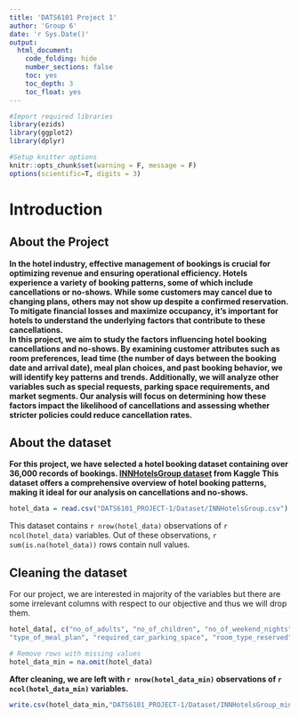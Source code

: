 ---
title: 'DATS6101 Project 1'
author: 'Group 6'
date: 'r Sys.Date()'
output:
  html_document:
    code_folding: hide
    number_sections: false
    toc: yes
    toc_depth: 3
    toc_float: yes
---

```{r init, include=FALSE}
#Import required libraries
library(ezids)
library(ggplot2)
library(dplyr)

#Setup knitter options
knitr::opts_chunk$set(warning = F, message = F)
options(scientific=T, digits = 3)
```

# Introduction
## About the Project
**In the hotel industry, effective management of bookings is crucial for optimizing revenue and ensuring operational efficiency. Hotels experience a variety of booking patterns, some of which include cancellations or no-shows. While some customers may cancel due to changing plans, others may not show up despite a confirmed reservation. To mitigate financial losses and maximize occupancy, it’s important for hotels to understand the underlying factors that contribute to these cancellations.**\
**In this project, we aim to study the factors influencing hotel booking cancellations and no-shows. By examining customer attributes such as room preferences, lead time (the number of days between the booking date and arrival date), meal plan choices, and past booking behavior, we will identify key patterns and trends. Additionally, we will analyze other variables such as special requests, parking space requirements, and market segments. Our analysis will focus on determining how these factors impact the likelihood of cancellations and assessing whether stricter policies could reduce cancellation rates.**\

## About the dataset
**For this project, we have selected a hotel booking dataset containing over 36,000 records of bookings. [INNHotelsGroup dataset](https://www.kaggle.com/datasets/mariyamalshatta/inn-hotels-group) from Kaggle This dataset offers a comprehensive overview of hotel booking patterns, making it ideal for our analysis on cancellations and no-shows.**

```{r import_dataset}
hotel_data = read.csv("DATS6101_PROJECT-1/Dataset/INNHotelsGroup.csv")
```

This dataset contains `r nrow(hotel_data)` observations of `r ncol(hotel_data)` variables. Out of these observations, `r sum(is.na(hotel_data))` rows contain null values.

## Cleaning the dataset
For our project, we are interested in majority of the variables but there are some irrelevant columns with respect to our objective and thus we will drop them.

```{r clean_data}
hotel_data[, c("no_of_adults", "no_of_children", "no_of_weekend_nights", "no_of_week_nights", 
"type_of_meal_plan", "required_car_parking_space", "room_type_reserved", "lead_time", "arrival_year", "arrival_month",  "market_segment_type", "repeated_guest", "no_of_previous_cancellations", "no_of_special_requests", "booking_status", "avg_price_per_room")]

# Remove rows with missing values
hotel_data_min = na.omit(hotel_data)
```

**After cleaning, we are left with `r nrow(hotel_data_min)` observations of `r ncol(hotel_data_min)` variables.**

```{r save_data}
write.csv(hotel_data_min,"DATS6101_PROJECT-1/Dataset/INNHotelsGroup_min.csv", row.names = F)
```